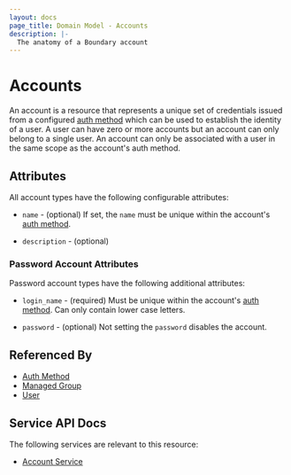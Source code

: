 ```yaml
---
layout: docs
page_title: Domain Model - Accounts
description: |-
  The anatomy of a Boundary account
---
```


# Accounts

An account is a resource
that represents a unique set of credentials
issued from a configured [auth method][]
which can be used to establish the identity of a user.
A user can have zero or more accounts
but an account can only belong to a single user.
An account can only be associated with a user
in the same scope as the account's auth method.

## Attributes

All account types have the following configurable attributes:

- `name` - (optional)
  If set, the `name` must be unique within the account's [auth method][].

- `description` - (optional)

### Password Account Attributes

Password account types have the following additional attributes:

- `login_name` - (required)
  Must be unique within the account's [auth method][].
  Can only contain lower case letters.

- `password` - (optional)
  Not setting the `password` disables the account.

## Referenced By

- [Auth Method][]
- [Managed Group][]
- [User][]

[auth method]: /docs/concepts/domain-model/auth-methods
[managed group]: /docs/concepts/domain-model/managed-groups
[user]: /docs/concepts/domain-model/users

## Service API Docs

The following services are relevant to this resource:

- [Account Service](/api-docs/account-service)
